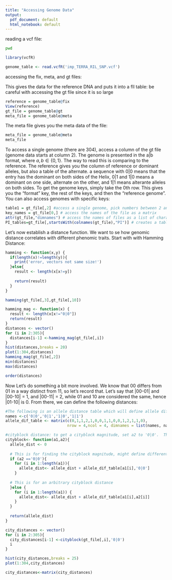 ```yaml
---
title: "Accessing Genome Data"
output:
  pdf_document: default
  html_notebook: default
---
```


reading a vcf file: 

```bash
pwd
```


```r
library(vcfR)

genome_table <- read.vcfR('imp_TERRA_RIL_SNP.vcf')
```

 accessing the fix, meta, and gt files: 

This gives the data for the reference DNA and puts it into a fll table: be careful with accessing the gt file since it is so large

```r
reference = genome_table@fix
View(reference)
gt_file = genome_table@gt
meta_file = genome_table@meta

```

The meta file gives you the meta data of the file: 

```r
meta_file = genome_table@meta
meta_file
```

To access a single genome (there are 304), access a column of the gt file (genome data starts at column 2). The genome is presented in the a|b format, where $a,b \in \{ 0,1 \}$.  The way to read this is comparing to the reference.  The reference gives you the column of reference or dominant alleles, but also a table of the alternate.  a sequence with 0|0 means that the entry has the dominant on both sides of the Helix, 0|1 and 1|0 means a dominant on one side, alternate on the other, and 1|1 means alterante alleles on both sides. To get the genome keys, simply take the 0th row. This gives you the "format" key, the rest of the keys, and then the "reference genome".  You can also access genomes with specific keys:

```r
table1 = gt_file[,2] #access a single genome, pick numbers between 2 and 305
key_names = gt_file[0,] # access the names of the file as a matrix
attr(gt_file,"dimnames") # access the names of files as a list of character strings
PI_tables=gt_file[,startsWith(colnames(gt_file),"PI")] # creates a table of genomes whose IDs begin with PI

```

Let's now establish a distance function.  We want to se how genomic distance correlates with different phenomic traits.  Start with with Hamming Distance: 

```r
hamming <- function(x,y) {
  if(length(x)!=length(y)){
    print('error, vectors not same size!')
  }else{
    result <- length(x[x!=y])
    
    return(result)
  }
}

hamming(gt_file[,3],gt_file[,10])

hamming_mag <- function(x) {
  result <- length(x[x!="0|0"])
  return(result)
}
distances <- vector()
for (i in 2:305){
  distances[i-1] <-hamming_mag(gt_file[,i])
}
hist(distances,breaks = 20)
plot(1:304,distances)
hamming_mag(gt_file[,2])
min(distances)
max(distances)

order(distances)
```
Now Let's do something a bit more involved.  We know that 00 differs from 01 in a way distinct from 11, so let's record that. Let's say that |00-01| and |00-10| = 1, and |00-11| = 2, while 01 and 10 are considered the same, hence |01-10| is 0. From there, we can define the following distances: 

```r
#The following is an allele distance table which will define allele differences
names <-c('0|0','0|1','1|0','1|1')
allele_dif_table <- matrix(c(0,1,1,2,1,0,0,1,1,0,0,1,2,1,1,0),
                           nrow = 4,ncol = 4, dimnames = list(names, names))

#cityblock distance: to get a cityblock magnitude, set a2 to '0|0'.  This is similar to the l_1 distance of a vector
cityblock<- function(a1,a2){
  allele_dist <- 0
  
  # This is for finding the cityblock magnitude, might define differently since the function takes a while to run
  if (a2 =='0|0'){
    for (i in 1:length(a1)){
      allele_dist<- allele_dist + allele_dif_table[a1[i],'0|0']
    }
    
  # This is for an arbitrary cityblock distance
  }else {
    for (i in 1:length(a1)) {
      allele_dist<- allele_dist + allele_dif_table[a1[i],a2[i]]
    }
  }
  
  return(allele_dist)
}

city_distances <- vector()
for (i in 2:305){
  city_distances[i-1] <-cityblock(gt_file[,i],'0|0')
  i
}

hist(city_distances,breaks = 25)
plot(1:304,city_distances)
```

```r
city_distances<-matrix(city_distances)

```



